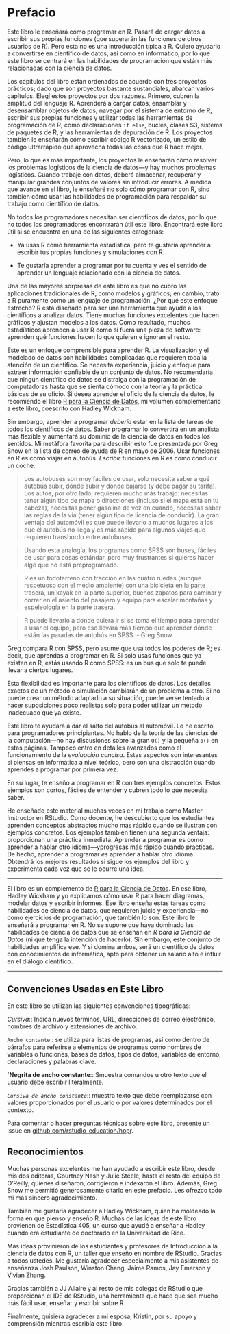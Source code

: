 # Prefacio {.unnumbered}

Este libro le enseñará cómo programar en R. Pasará de cargar datos a escribir sus propias funciones (que superarán las funciones de otros usuarios de R). Pero esta no es una introducción típica a R. Quiero ayudarlo a convertirse en científico de datos, así como en informático, por lo que este libro se centrará en las habilidades de programación que están más relacionadas con la ciencia de datos.

Los capítulos del libro están ordenados de acuerdo con tres proyectos prácticos; dado que son proyectos bastante sustanciales, abarcan varios capítulos. Elegí estos proyectos por dos razones. Primero, cubren la amplitud del lenguaje R. Aprenderá a cargar datos, ensamblar y desensamblar objetos de datos, navegar por el sistema de entorno de R, escribir sus propias funciones y utilizar todas las herramientas de programación de R, como declaraciones `if else`, bucles, clases S3, sistema de paquetes de R, y las herramientas de depuración de R. Los proyectos también le enseñarán cómo escribir código R vectorizado, un estilo de código ultrarrápido que aprovecha todas las cosas que R hace mejor.

Pero, lo que es más importante, los proyectos le enseñarán cómo resolver los problemas logísticos de la ciencia de datos---y hay muchos problemas logísticos. Cuando trabaje con datos, deberá almacenar, recuperar y manipular grandes conjuntos de valores sin introducir errores. A medida que avance en el libro, le enseñaré no solo cómo programar con R, sino también cómo usar las habilidades de programación para respaldar su trabajo como científico de datos.

No todos los programadores necesitan ser científicos de datos, por lo que no todos los programadores encontrarán útil este libro. Encontrará este libro útil si se encuentra en una de las siguientes categorías:

-   Ya usas R como herramienta estadística, pero te gustaría aprender a escribir tus propias funciones y simulaciones con R.

-   Te gustaría aprender a programar por tu cuenta y ves el sentido de aprender un lenguaje relacionado con la ciencia de datos.

Una de las mayores sorpresas de este libro es que no cubro las aplicaciones tradicionales de R, como modelos y gráficos; en cambio, trato a R puramente como un lenguaje de programación. ¿Por qué este enfoque estrecho? R está diseñado para ser una herramienta que ayude a los científicos a analizar datos. Tiene muchas funciones excelentes que hacen gráficos y ajustan modelos a los datos. Como resultado, muchos estadísticos aprenden a usar R como si fuera una pieza de software: aprenden qué funciones hacen lo que quieren e ignoran el resto.

Este es un enfoque comprensible para aprender R. La visualización y el modelado de datos son habilidades complicadas que requieren toda la atención de un científico. Se necesita experiencia, juicio y enfoque para extraer información confiable de un conjunto de datos. No recomendaría que ningún científico de datos se distraiga con la programación de computadoras hasta que se sienta cómodo con la teoría y la práctica básicas de su oficio. Si desea aprender el oficio de la ciencia de datos, le recomiendo el libro [R para la Ciencia de Datos](https://es.r4ds.hadley.nz/), mi volumen complementario a este libro, coescrito con Hadley Wickham.

Sin embargo, aprender a programar *debería* estar en la lista de tareas de todos los científicos de datos. Saber programar lo convertirá en un analista más flexible y aumentará su dominio de la ciencia de datos en todos los sentidos. Mi metáfora favorita para describir esto fue presentada por Greg Snow en la lista de correo de ayuda de R en mayo de 2006. Usar funciones en R es como viajar en autobús. *Escribir* funciones en R es como conducir un coche.

> Los autobuses son muy fáciles de usar, solo necesita saber a qué autobús subir, dónde subir y dónde bajarse (y debe pagar su tarifa). Los autos, por otro lado, requieren mucho más trabajo: necesitas tener algún tipo de mapa o direcciones (incluso si el mapa está en tu cabeza), necesitas poner gasolina de vez en cuando, necesitas saber las reglas de la vía (tener algún tipo de licencia de conducir). La gran ventaja del automóvil es que puede llevarlo a muchos lugares a los que el autobús no llega y es más rápido para algunos viajes que requieren transbordo entre autobuses.

> Usando esta analogía, los programas como SPSS son buses, fáciles de usar para cosas estándar, pero muy frustrantes si quieres hacer algo que no está preprogramado.

> R es un todoterreno con tracción en las cuatro ruedas (aunque respetuoso con el medio ambiente) con una bicicleta en la parte trasera, un kayak en la parte superior, buenos zapatos para caminar y correr en el asiento del pasajero y equipo para escalar montañas y espeleología en la parte trasera.

> R puede llevarlo a donde quiera ir si se toma el tiempo para aprender a usar el equipo, pero eso llevará más tiempo que aprender dónde están las paradas de autobús en SPSS. - Greg Snow

Greg compara R con SPSS, pero asume que usa todos los poderes de R; es decir, que aprendas a programar en R. Si solo usas funciones que ya existen en R, estás usando R como SPSS: es un bus que solo te puede llevar a ciertos lugares.

Esta flexibilidad es importante para los científicos de datos. Los detalles exactos de un método o simulación cambiarán de un problema a otro. Si no puede crear un método adaptado a su situación, puede verse tentado a hacer suposiciones poco realistas solo para poder utilizar un método inadecuado que ya existe.

Este libro te ayudará a dar el salto del autobús al automóvil. Lo he escrito para programadores principiantes. No hablo de la teoría de las ciencias de la computación---no hay discusiones sobre la gran `O()` y la pequeña `o()` en estas páginas. Tampoco entro en detalles avanzados como el funcionamiento de la *evaluación concisa*. Estas aspectos son interesantes si piensas en informática a nivel teórico, pero son una distracción cuando aprendes a programar por primera vez.

En su lugar, te enseño a programar en R con tres ejemplos concretos. Estos ejemplos son cortos, fáciles de entender y cubren todo lo que necesita saber.

He enseñado este material muchas veces en mi trabajo como Master Instructor en RStudio. Como docente, he descubierto que los estudiantes aprenden conceptos abstractos mucho más rápido cuando se ilustran con ejemplos concretos. Los ejemplos también tienen una segunda ventaja: proporcionan una práctica inmediata. Aprender a programar es como aprender a hablar otro idioma---yprogresas más rápido cuando practicas. De hecho, aprender a programar *es* aprender a hablar otro idioma. Obtendrá los mejores resultados si sigue los ejemplos del libro y experimenta cada vez que se le ocurre una idea.

------------------------------------------------------------------------

El libro es un complemento de [R para la Ciencia de Datos](https://es.r4ds.hadley.nz/). En ese libro, Hadley Wickham y yo explicamos cómo usar R para hacer diagramas, modelar datos y escribir informes. Ese libro enseña estas tareas como habilidades de ciencia de datos, que requieren juicio y experiencia---no como ejercicios de programación, que también lo son. Este libro le enseñará a programar en R. No se supone que haya dominado las habilidades de ciencia de datos que se enseñan en *R para la Ciencia de Datos* (ni que tenga la intención de hacerlo). Sin embargo, este conjunto de habilidades amplifica ese. Y si domina ambos, será un científico de datos con conocimientos de informática, apto para obtener un salario alto e influir en el diálogo científico.

------------------------------------------------------------------------

## Convenciones Usadas en Este Libro

En este libro se utilizan las siguientes convenciones tipográficas:

*Cursiva*:: Indica nuevos términos, URL, direcciones de correo electrónico, nombres de archivo y extensiones de archivo.

`Ancho contante`:: se utiliza para listas de programas, así como dentro de párrafos para referirse a elementos de programas como nombres de variables o funciones, bases de datos, tipos de datos, variables de entorno, declaraciones y palabras clave.

**\`Negrita de ancho constante**:: Smuestra comandos u otro texto que el usuario debe escribir literalmente.

*`Cursiva de ancho constante`*:: muestra texto que debe reemplazarse con valores proporcionados por el usuario o por valores determinados por el contexto.

Para comentar o hacer preguntas técnicas sobre este libro, presente un issue en [github.com/rstudio-education/hopr](https://github.com/rstudio-education/hopr).

## Reconocimientos

Muchas personas excelentes me han ayudado a escribir este libro, desde mis dos editoras, Courtney Nash y Julie Steele, hasta el resto del equipo de O'Reilly, quienes diseñaron, corrigieron e indexaron el libro. Además, Greg Snow me permitió generosamente citarlo en este prefacio. Les ofrezco todo mi más sincero agradecimiento.

También me gustaría agradecer a Hadley Wickham, quien ha moldeado la forma en que pienso y enseño R. Muchas de las ideas de este libro provienen de Estadística 405, un curso que ayudé a enseñar a Hadley cuando era estudiante de doctorado en la Universidad de Rice.

Más ideas provinieron de los estudiantes y profesores de Introducción a la ciencia de datos con R, un taller que enseño en nombre de RStudio. Gracias a todos ustedes. Me gustaría agradecer especialmente a mis asistentes de enseñanza Josh Paulson, Winston Chang, Jaime Ramos, Jay Emerson y Vivian Zhang.

Gracias también a JJ Allaire y al resto de mis colegas de RStudio que proporcionan el IDE de RStudio, una herramienta que hace que sea mucho más fácil usar, enseñar y escribir sobre R.

Finalmente, quisiera agradecer a mi esposa, Kristin, por su apoyo y comprensión mientras escribía este libro.
